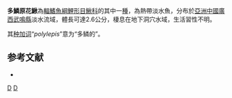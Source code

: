 {{Speciesbox 
| taxon = Protocobitis polylepis
| status = NE
| status_system = IUCN3.1
| authority =  [[Zhu|Zhu]] & [[Lü|Lü]], 2008
| synonyms = 
}}
'''多鱗原花鰍'''為[[輻鰭魚綱|輻鰭魚綱]][[鯉形目|鯉形目]][[鰍科|鰍科]]的其中一[[種|種]]，為熱帶淡水魚，分布於[[亞洲|亞洲]][[中國|中國]][[廣西|廣西]][[武鳴縣|武鳴縣]]淡水流域，體長可達2.6公分，棲息在地下洞穴水域，生活習性不明。

其[[种加词|种加词]]“''polylepis''”意为“多鳞的”。

==参考文献==
{{refbegin}}
*{{FishBase_species|genus=Protocobitis|species=polylepis|year=2014|month=2}}
{{refend}}

{{Taxonbar|from=Q6411709}}

[[Category:原花鰍屬|D]]
[[Category:2008年描述的鱼类|D]]


{{魚類小作品}}
